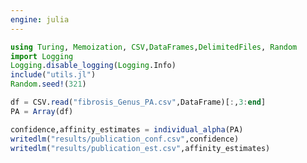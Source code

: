 ---
engine: julia
---
```{julia}
using Turing, Memoization, CSV,DataFrames,DelimitedFiles, Random
import Logging
Logging.disable_logging(Logging.Info)
include("utils.jl")
Random.seed!(321)
```

```{julia}
df = CSV.read("fibrosis_Genus_PA.csv",DataFrame)[:,3:end]
PA = Array(df)
```

```{julia}
confidence,affinity_estimates = individual_alpha(PA)
writedlm("results/publication_conf.csv",confidence)
writedlm("results/publication_est.csv",affinity_estimates)
```
